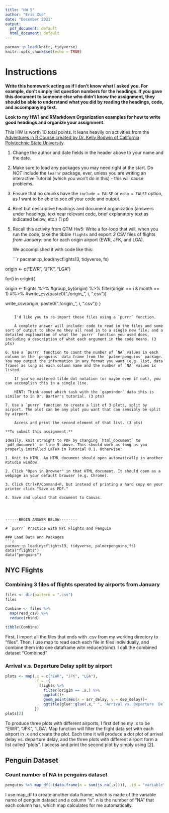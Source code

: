 ---
title: "HW 5"
author: "Eric Xue"
date: "December 2021"
output:
  pdf_document: default
  html_document: default
---

```{r setup, include=FALSE}
pacman::p_load(knitr, tidyverse)
knitr::opts_chunk$set(echo = TRUE)
```

# Instructions

**Write this homework acting as if I don't know what I asked you. For example, don't simply list question numbers for the headings. If you gave this document to someone else who didn't know the assignment, they should be able to understand what you did by reading the headings, code, and accompanying text.**

**Look to my HW1 and RMarkdown Organization examples for how to write good headings and organize your assignment.**

This HW is worth 10 total points. It leans heavily on activities from the [Adventures in R Course created by Dr. Kelly Bodwin of California Polytechnic State University](https://www.adventures-in-r.com/).

1. Change the author and date fields in the header above to your name and the date.

2. Make sure to load any packages you may need right at the start. Do *NOT* include the `learnr` package, ever, unless you are writing an interactive Tutorial (which you won't do in this) - this will cause problems.

3. Ensure that no chunks have the `include = FALSE` or `echo = FALSE` option, as I want to be able to see *all* your code and output.

4. Brief but descriptive headings and document organization (answers under headings, text near relevant code, brief explanatory text as indicated below, etc.) (1 pt)

5. Recall this activity from QTM Hw5: Write a for-loop that will, when you run the code, take the tibble `flights` and export *3* CSV files of flights *from January*: one for each origin airport (EWR, JFK, and LGA).

    We accomplished it with code like this:
    
    ```{r export_for_loop}
pacman::p_load(nycflights13, tidyverse, fs)

origin <- c("EWR", "JFK", "LGA")

for(i in origin){
    
  origin <- flights %>%
    #group_by(origin) %>% 
      filter(origin == i & month == 1) #%>% 
    #write_csv(paste0("./origin_", i, ".csv"))
  
  write_csv(origin, paste0("./origin_", i, ".csv"))
}
```
    
    I'd like you to re-import these files using a `purrr` function.
    
    A complete answer will include: code to read in the files and some sort of output to show me they all read in to a single new file; and a detailed explanation of what the `purrr` function you used does, including a description of what each argument in the code means. (3 pts)
    
6. Use a `purrr` function to count the number of `NA` values in each column in the `penguins` data frame from the `palmerpenguins` package. You may output the information in any format you want (e.g. list, data frame) as long as each column name and the number of `NA` values is listed. 

    If you've mastered tilde dot notation (or maybe even if not), you can accomplish this in a single line. 
    
    HINT: Think about which task with the `gapminder` data this is similar to in Dr. Barter's tutorial. (3 pts)

7. Use a `purrr` function to create a list of 3 plots, split by airport. The plot can be any plot you want that can sensibly be split by airport. 

    Access and print the second element of that list. (3 pts)
    
**To submit this assignment:**

Ideally, knit straight to PDF by changing `html_document` to `pdf_document` in line 5 above. This should work as long as you properly installed LaTeX in Tutorial 0.1. Otherwise:

1. Knit to HTML. An HTML document should open automatically in another RStudio window.

2. Click "Open in Browser" in that HTML document. It should open as a webpage in your default browser (e.g. Chrome).

3. Click Ctrl+P/Command+P, but instead of printing a hard copy on your printer click "Save as PDF."

4. Save and upload that document to Canvas.
    
    


------BEGIN ANSWER BELOW--------

# `purrr` Practice with NYC Flights and Penguin

### Load Data and Packages
```{r}
pacman::p_load(nycflights13, tidyverse, palmerpenguins,fs)
data("flights")
data("penguins")
```


## NYC Flights

### Combining 3 files of flights sperated by airports from January 
```{r}
files <- dir(pattern = ".csv")
files

Combine <- files %>% 
  map(read_csv) %>% 
  reduce(rbind)

tibble(Combine)
```
First, I import all the files that ends with .csv from my working directory to "files". Then, I use map to read each each file in files individually, and combine them into one dataframe witn reduce(rbind). I call the combined dataset "Combined"

### Arrival v.s. Departure Delay split by airport
```{r}
plots <- map(.x = c("EWR", "JFK", "LGA"),
             .f = ~{
               flights %>% 
                 filter(origin == .x,) %>% 
                 ggplot()+
                 geom_point(aes(x = arr_delay, y = dep_delay))+
                 ggtitle(glue::glue(.x," ", "Arrival vs. Departure  Delay"))
             })
plots[2]
```
To produce three plots with different airports, I first define my .x to be "EWR", "JFK", "LGA". Map function will filter the flight data set with each airport in .x and create the plot. Each time it will produce a dot plot of arrival delay vs. departure delay, and the three plots with different airport form a list called "plots". I access and print the second plot by simply using [2].


## Penguin Dataset

### Count number of NA in penguins dataset
```{r}
penguins %>% map_df(~(data.frame(n = sum(is.na(.x)))), .id = "variable")
```
I use map_df to create another data frame, which is made of the variable name of penguin dataset and a column "n". n is the number of "NA" that each column has, which map calculates for me automatically.